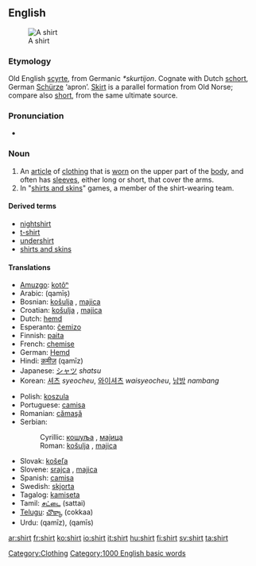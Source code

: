 {{wikipedia}}
==English==
[[Image:Shirt.jpg|thumb|A shirt]]
===Etymology===
Old English [[scyrte]], from Germanic ''*skurtijon''.  Cognate with Dutch [[schort]], German [[Schürze]] ‘apron’.  [[skirt|Skirt]] is a parallel formation from Old Norse; compare also [[short]], from the same ultimate source.

===Pronunciation===
*{{audio|en-us-shirt.ogg|Audio (US)}}

===Noun===
{{en-noun-reg}}

# An [[article]] of [[clothing]] that is [[wear|worn]] on the upper part of the [[body]], and often has [[sleeve]]s, either long or short, that cover the arms.
# In "[[shirts and skins]]" games, a member of the shirt-wearing team. 

====Derived terms====
*[[nightshirt]]
*[[t-shirt]]
*[[undershirt]]
*[[shirts and skins]]

====Translations====
{{top}}
*[[Amuzgo]]: [[kotôⁿ]]
*Arabic: {{ARchar|[[قميص]]}} (qamīṣ) {{m}}
*Bosnian: [[košulja#Bosnian|košulja]] {{f}}, [[majica#Bosnian|majica]] {{f}}
*Croatian: [[košulja#Croatian|košulja]] {{f}}, [[majica#Croatian|majica]] {{f}}
*Dutch: [[hemd]] {{n}}
*Esperanto: [[ĉemizo]]
*Finnish: [[paita]]
*French: [[chemise]] {{f}}
*German: [[Hemd]] {{n}}
*Hindi: [[क़मीज़]] (qamīz) {{f}}
*Japanese: [[シャツ]] ''shatsu''
*Korean: [[셔츠]] ''syeocheu'', [[와이셔츠]] ''waisyeocheu'', [[남방]] ''nambang''
{{mid}}
*Polish: [[koszula]] {{f}}
*Portuguese: [[camisa]] {{f}}
*Romanian: [[cămaşă]] {{f}}
*Serbian:
*:Cyrillic: [[кошуља#Serbian|кошуља]] {{f}}, [[мајица#Serbian|мајица]] {{f}}
*:Roman: [[košulja#Serbian|košulja]] {{f}}, [[majica#Serbian|majica]] {{f}}
*Slovak: [[košeľa]] {{f}}
*Slovene: [[srajca]] {{f}}, [[majica]] {{f}}
*Spanish: [[camisa]] {{f}}
*Swedish: [[skjorta]] {{c}}
*Tagalog: [[kamiseta]]
*Tamil: [[சட்டை]] (sattai)
*[[Telugu]]: [[చొక్కా]] (cokkaa)
*Urdu: {{URchar|[[قمیض]]}} (qamīz), {{URchar|[[قمیص]]}} (qamīs)
{{bottom}}

[[Category:Clothing]]
[[Category:1000 English basic words]]

[[ar:shirt]]
[[fr:shirt]]
[[ko:shirt]]
[[io:shirt]]
[[it:shirt]]
[[hu:shirt]]
[[fi:shirt]]
[[sv:shirt]]
[[ta:shirt]]